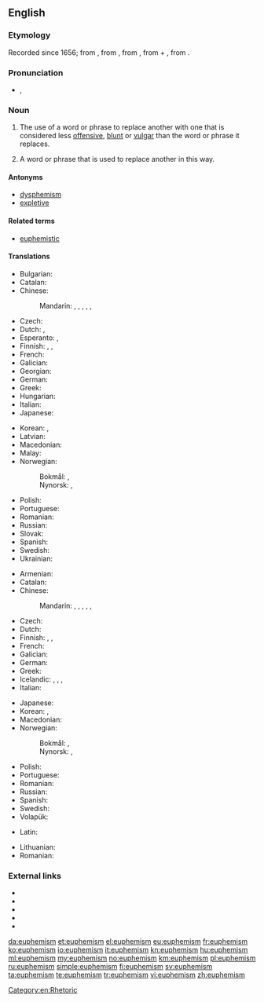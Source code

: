 ==English==

===Etymology===
Recorded since 1656; from {{etyl|grc|en}} {{term|lang=grc|εὐφημισμός|tr=euphēmismos}}, from {{term|lang=grc|εὐφημίζω|tr=euphēmizō}}, from {{term|lang=grc|εὔφημος|tr=euphēmos||uttering sound of good omen, abstaining from inauspicious words}}, from {{term|εὖ||well|tr=eu|lang=grc}} + {{term|lang=grc|φήμη|tr=phēmē||a voice, a prophetic voice, rumor, talk}}, from {{term|lang=grc|φάναι|tr=phanai||to speak, say}}.

===Pronunciation===
* {{enPR|yoo͞'fə-mĭz"(ə)m}}, {{IPA|/ˈjuː.fəˌmɪ.z(ə)m/|lang=en}}

===Noun===
{{examples-right|examples=
* ''[[fib]]'' for ''[[lie#noun_2|lie]]''
* ''correctional facility'' for ''[[prison]]'' (compare [[dysphemism]]: ''[[slammer]]'')
* ''[[sleep with|sleep (with)]]'' for ''[[have sex|have sex (with)]]'' (compare [[dysphemism]]s: ''[[bang]]'', ''[[fuck]]'')
* ''[[pass away]]'' for ''[[die#verb|die]]''
* ''vertically challenged'' for ''[[short]]'' (physical stature; compare [[dysphemism]]s: ''[[midget]]'', ''[[dwarf]]'')
}}
{{en-noun|~}}

# {{context|uncountable|lang=en}} The use of a word or phrase to replace another with one that is considered less [[offensive]], [[blunt]] or [[vulgar]] than the word or phrase it replaces.
# {{context|countable|lang=en}} A word or phrase that is used to replace another in this way.

====Antonyms====
* [[dysphemism]]
* [[expletive]]

====Related terms====
* [[euphemistic]]

====Translations====
{{trans-top|use of a word or phrase to replace another word with one considered less offensive}}
* Bulgarian: {{t|bg|евфеми́зъм|m|sc=Cyrl}}
* Catalan: {{t|ca|eufemisme|m}}
* Chinese:
*: Mandarin: {{t+|cmn|委婉語|sc=Hani}}, {{t|cmn|委婉语|tr=wěiwǎnyǔ|sc=Hani}}, {{t+|cmn|婉辭|sc=Hani}}, {{t+|cmn|婉辞|tr=wǎncí|sc=Hani}}, {{t+|cmn|婉詞|sc=Hani}}, {{t+|cmn|婉词|tr=wǎncí|sc=Hani}}
* Czech: {{t+|cs|eufemismus|n}}
* Dutch: {{t|nl|verbloeming}}, {{t+|nl|eufemisme|n}}
* Esperanto: {{t|eo|eŭfemismo}}, {{t|eo|evitvorto}}
* Finnish: {{t+|fi|kiertoilmaus}}, {{t+|fi|kiertoilmaisu}}, {{t+|fi|eufemismi}}
* French: {{t+|fr|euphémisme|m}}
* Galician: {{t|gl|eufemismo|m}}
* Georgian: {{t-needed|ka}}
* German: {{t+|de|Euphemismus|m}}
* Greek: {{t+|el|ευφημισμός|m}}
* Hungarian: {{t+|hu|eufemizmus}}
* Italian: {{t+|it|eufemismo|m}}
* Japanese: {{t|ja|婉曲法|tr=えんきょくほう, enkyokuhō}}
{{trans-mid}}
* Korean: {{t|ko|완곡어법}}, {{t|ko|[[돌리다|돌려]] [[말하기]]}}
* Latvian: {{t-needed|lv}}
* Macedonian: {{t|mk|еуфеми́зам|m}}
* Malay: {{t|ms|bahasa halus}}
* Norwegian:
*: Bokmål: {{t+|nb|eufemisme|m}}, {{t+|nb|evfemisme|m}}
*: Nynorsk: {{t|nn|eufemisme|m}}, {{t|nn|evfemisme|m}}
* Polish: {{t+|pl|eufemizm|m}}
* Portuguese: {{t+|pt|eufemismo|m}}
* Romanian: {{t+|ro|eufemism|n}}
* Russian: {{t+|ru|эвфеми́зм}}
* Slovak: {{t-needed|sk}}
* Spanish: {{t+|es|eufemismo|m}}
* Swedish: {{t+|sv|eufemism|c}}
* Ukrainian: {{t|uk|евфемі́зм|m|sc=Cyrl}}
{{trans-bottom}}

{{trans-top|word or phrase that is used to replace another in this way}}
* Armenian: {{t|hy|մեղմասացություն|sc=Armn}}
* Catalan: {{t|ca|eufemisme|m}}
* Chinese:
*: Mandarin: {{t+|cmn|委婉語|sc=Hani}}, {{t|cmn|委婉语|tr=wěiwǎnyǔ|sc=Hani}}, {{t+|cmn|婉辭|sc=Hani}}, {{t+|cmn|婉辞|tr=wǎncí|sc=Hani}}, {{t+|cmn|婉詞|sc=Hani}}, {{t+|cmn|婉词|tr=wǎncí|sc=Hani}}
* Czech: {{t+|cs|eufemismus|n}}
* Dutch: {{t+|nl|eufemisme|n}}
* Finnish: {{t+|fi|kiertoilmaus}}, {{t+|fi|kiertoilmaisu}}, {{t+|fi|eufemismi}}
* French: {{t+|fr|euphémisme|m}}
* Galician: {{t|gl|eufemismo|m}}
* German: {{t+|de|Euphemismus|m}}
* Greek: {{t+|el|ευφημισμός|m}}
* Icelandic: {{t|is|veigrunarorð|n}}, {{t|is|fegrunarheiti|n}}, {{t|is|skrautyrði|n}}, {{t|is|skrauthvörf|n}}
* Italian: {{t+|it|eufemismo|m}}
{{trans-mid}}
* Japanese: {{t|ja|婉曲表現|tr=えんきょくひょうげん, enkyoku hyōgen}}
* Korean: {{t|ko|[[완곡하다|완곡한]] [[표현]]|tr=wan-gokan pyohyeon}}, {{t|ko|완곡어}}
* Macedonian: {{t|mk|еуфеми́зам|m}}
* Norwegian:
*: Bokmål: {{t+|nb|eufemisme|m}}, {{t+|nb|evfemisme|m}}
*: Nynorsk: {{t|nn|eufemisme|m}}, {{t|nn|evfemisme|m}}
* Polish: {{t+|pl|eufemizm|m}}
* Portuguese: {{t+|pt|eufemismo|m}}
* Romanian: {{t+|ro|eufemism|n}}
* Russian: {{t+|ru|эвфеми́зм|m}}
* Spanish: {{t+|es|eufemismo|m}}
* Swedish: {{t+|sv|eufemism|c}}
* Volapük: {{t|vo|föemot}}
{{trans-bottom}}

{{checktrans-top}}
* Latin: {{t-check|la|euphemismus|m}}
{{trans-mid}}
* Lithuanian: {{t-check|lt|eufemizmas|m}}
* Romanian: {{t-check|ro|eufemism|n}}
{{trans-bottom}}

===External links===
* {{projectlink|wikipedia}}
* {{Wikisource1911Enc Citation|Euphemism}}
* {{R:Webster 1913}}
* {{R:Century 1911}}
* {{R:OneLook}}

[[Category:en:Rhetoric]]

[[da:euphemism]]
[[et:euphemism]]
[[el:euphemism]]
[[eu:euphemism]]
[[fr:euphemism]]
[[ko:euphemism]]
[[io:euphemism]]
[[it:euphemism]]
[[kn:euphemism]]
[[hu:euphemism]]
[[ml:euphemism]]
[[my:euphemism]]
[[no:euphemism]]
[[km:euphemism]]
[[pl:euphemism]]
[[ru:euphemism]]
[[simple:euphemism]]
[[fi:euphemism]]
[[sv:euphemism]]
[[ta:euphemism]]
[[te:euphemism]]
[[tr:euphemism]]
[[vi:euphemism]]
[[zh:euphemism]]